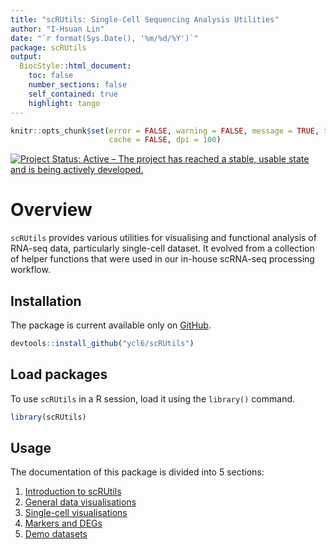 ```yaml
---
title: "scRUtils: Single-Cell Sequencing Analysis Utilities"
author: "I-Hsuan Lin"
date: "`r format(Sys.Date(), '%m/%d/%Y')`"
package: scRUtils
output:
  BiocStyle::html_document:
    toc: false
    number_sections: false
    self_contained: true
    highlight: tango
---
```


```r
knitr::opts_chunk$set(error = FALSE, warning = FALSE, message = TRUE, tidy = FALSE,
                      cache = FALSE, dpi = 100)
```

[![Project Status: Active – The project has reached a stable, usable state and is being actively
developed.](https://www.repostatus.org/badges/latest/active.svg)](https://www.repostatus.org/#active)


# Overview

`scRUtils` provides various utilities for visualising and functional analysis of RNA-seq data,
particularly single-cell dataset. It evolved from a collection of helper functions that were
used in our in-house scRNA-seq processing workflow.

## Installation

The package is current available only on [GitHub](https://github.com/ycl6/scRUtils).

``` r
devtools::install_github("ycl6/scRUtils")
```

## Load packages

To use `scRUtils` in a R session, load it using the `library()` command.

``` r
library(scRUtils)
```

## Usage

The documentation of this package is divided into 5 sections:

1. [Introduction to scRUtils](https://ycl6.github.io/scRUtils/scRUtils-intro.html)
2. [General data visualisations](https://ycl6.github.io/scRUtils/basics.html)
3. [Single-cell visualisations](https://ycl6.github.io/scRUtils/singleCell.html)
4. [Markers and DEGs](https://ycl6.github.io/scRUtils/markers.html)
5. [Demo datasets](https://ycl6.github.io/scRUtils/demoData.html)

